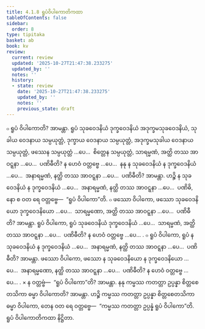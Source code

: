 ```yaml
---
title: 4.1.8 ရူပံဝိပါကောတိကထာ
tableOfContents: false
sidebar:
  order: 8
type: tipitaka
basket: ab
book: kv
review:
  current: review
  updated: '2025-10-27T21:47:38.233275'
  updated_by: ''
  notes: ''
  history:
  - state: review
    date: '2025-10-27T21:47:38.233275'
    updated_by: ''
    notes: ''
    previous_state: draft
---
```



<ReviewStatus review={frontmatter.review} showDetails={true} />

<HypothesisAnnotation frontmatter={frontmatter} />

<DynamicBreadcrumb />

<Division number="765" book="kv" e="ch" v="32" p="389">

<Paragraph number="2414" book="kv">
๐ ရူပံ ဝိပါကောတိ? အာမန္တာ. ရူပံ သုခဝေဒနိယံ ဒုက္ခဝေဒနိယံ အဒုက္ခမသုခဝေဒနိယံ, သုခါယ ဝေဒနာယ သမ္ပယုတ္တံ, ဒုက္ခာယ ဝေဒနာယ သမ္ပယုတ္တံ, အဒုက္ခမသုခါယ ဝေဒနာယ သမ္ပယုတ္တံ, ဖဿေန သမ္ပယုတ္တံ …ပေ…  စိတ္တေန သမ္ပယုတ္တံ, သာရမ္မဏံ, အတ္ထိ တဿ အာဝဋ္ဋနာ …ပေ…  ပဏိဓီတိ? န ဟေဝံ ဝတ္တဗ္ဗေ …ပေ…  နနု န သုခဝေဒနိယံ န ဒုက္ခဝေဒနိယံ …ပေ…  အနာရမ္မဏံ, နတ္ထိ တဿ အာဝဋ္ဋနာ …ပေ…  ပဏိဓီတိ? အာမန္တာ. ဟဉ္စိ န သုခဝေဒနိယံ န ဒုက္ခဝေဒနိယံ …ပေ…  အနာရမ္မဏံ, နတ္ထိ တဿ အာဝဋ္ဋနာ …ပေ…  ပဏိဓိ, နော စ ဝတ ရေ ဝတ္တဗ္ဗေ—  “ရူပံ ဝိပါကော”တိ.
</Paragraph>

</Division>
<Division number="766" book="kv" e="ch" v="32" p="389">

<Paragraph number="2415" book="kv">
๐ ဖဿော ဝိပါကော, ဖဿော သုခဝေဒနိယော ဒုက္ခဝေဒနိယော …ပေ…  သာရမ္မဏော, အတ္ထိ တဿ အာဝဋ္ဋနာ …ပေ…  ပဏိဓီတိ? အာမန္တာ. ရူပံ ဝိပါကော, ရူပံ သုခဝေဒနိယံ ဒုက္ခဝေဒနိယံ …ပေ…  သာရမ္မဏံ, အတ္ထိ တဿ အာဝဋ္ဋနာ …ပေ…  ပဏိဓီတိ? န ဟေဝံ ဝတ္တဗ္ဗေ …ပေ… .
</Paragraph>

<Paragraph number="2416" book="kv">
๐ ရူပံ ဝိပါကော, ရူပံ န သုခဝေဒနိယံ န ဒုက္ခဝေဒနိယံ …ပေ…  အနာရမ္မဏံ, နတ္ထိ တဿ အာဝဋ္ဋနာ …ပေ…  ပဏိဓီတိ? အာမန္တာ. ဖဿော ဝိပါကော, ဖဿော န သုခဝေဒနိယော န ဒုက္ခဝေဒနိယော …ပေ…  အနာရမ္မဏော, နတ္ထိ တဿ အာဝဋ္ဋနာ …ပေ…  ပဏိဓီတိ? န ဟေဝံ ဝတ္တဗ္ဗေ …ပေ… .
</Paragraph>

</Division>
<Division number="767" book="kv" e="ch" v="32" p="390">

<Paragraph number="2417" book="kv">
× န ဝတ္တဗ္ဗံ—  “ရူပံ ဝိပါကော”တိ? အာမန္တာ. နနု ကမ္မဿ ကတတ္တာ ဥပ္ပန္နာ စိတ္တစေတသိကာ ဓမ္မာ ဝိပါကောတိ? အာမန္တာ. ဟဉ္စိ ကမ္မဿ ကတတ္တာ ဥပ္ပန္နာ စိတ္တစေတသိကာ ဓမ္မာ ဝိပါကော, တေန ဝတ ရေ ဝတ္တဗ္ဗေ—  “ကမ္မဿ ကတတ္တာ ဥပ္ပန္နံ ရူပံ ဝိပါကော”တိ.

</Paragraph>
</Division>

<Paragraph number="2418" type="center" book="kv">
ရူပံ ဝိပါကောတိကထာ နိဋ္ဌိတာ.
</Paragraph>